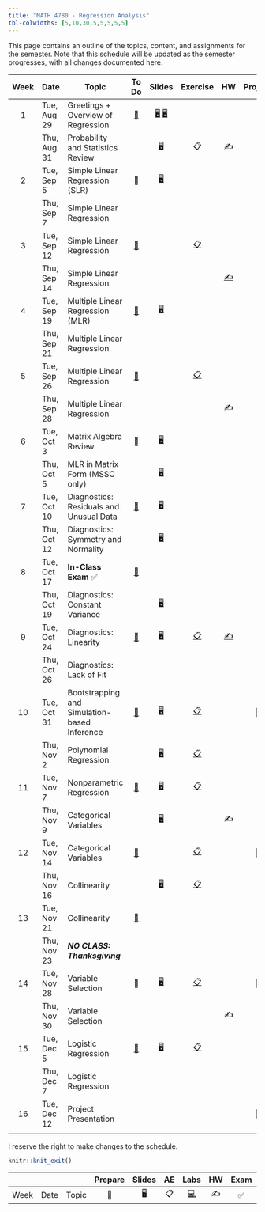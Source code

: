 ```yaml
---
title: "MATH 4780 - Regression Analysis"
tbl-colwidths: [5,10,30,5,5,5,5,5]
---
```


This page contains an outline of the topics, content, and assignments for the semester. Note that this schedule will be updated as the semester progresses, with all changes documented here.

::: column-screen-inset-right
| Week | Date        | Topic                                        |                                 To Do                                  |                                                                           Slides                                                                            |                      Exercise                       |               HW                | Project |
|:-------:|---------|---------|:-------:|:--------:|:-------:|:-------:|:-------:|
|  1   | Tue, Aug 29 | Greetings + Overview of Regression           | [📖](/weeks/week-1.html#prepare "Week 1"){aria-label="Week 1 summary"} | [🖥️](/slides/01-syllabus.html "01-syllabus"){aria-label="01-syllabus slides"} [🖥️](/slides/02-overview.html "02-overview"){aria-label="02-overview slides"} |                                                     |                                 |         |
|      | Thu, Aug 31 | Probability and Statistics Review            |                                                                        |                                   [🖥️](/slides/03-prob-stat.html "03-prob-stat slides"){aria-label="03-prob-stat slides"}                                   |   [📋](exercise/ex-1-overview.html "Exercise 1")    | [✍️](hw/hw-1.html "Homework 1") |         |
|  2   | Tue, Sep 5  | Simple Linear Regression (SLR)               |                   [📖](/weeks/week-2.html "Week 2")                    |                                            [🖥️](/slides/04-slr.html "04-slr slides"){aria-label="Lab 1 slides"}                                             |                                                     |                                 |         |
|      | Thu, Sep 7  | Simple Linear Regression                     |                                                                        |                                                                                                                                                             |                                                     |                                 |         |
|  3   | Tue, Sep 12 | Simple Linear Regression                     |                   [📖](/weeks/week-3.html "Week 3")                    |                                                                                                                                                             |      [📋](exercise/ex-2-slr.html "Exercise 2")      |                                 |         |
|      | Thu, Sep 14 | Simple Linear Regression                     |                                                                        |                                                                                                                                                             |                                                     | [✍️](hw/hw-2.html "Homework 2") |         |
|  4   | Tue, Sep 19 | Multiple Linear Regression (MLR)             |                   [📖](/weeks/week-4.html "Week 4")                    |                                                          [🖥️](slides/05-mlr.html "05-mlr slides")                                                           |                                                     |                                 |         |
|      | Thu, Sep 21 | Multiple Linear Regression                   |                                                                        |                                                                                                                                                             |                                                     |                                 |         |
|  5   | Tue, Sep 26 | Multiple Linear Regression                   |                   [📖](/weeks/week-5.html "Week 5")                    |                                                                                                                                                             |      [📋](exercise/ex-3-mlr.html "Exercise 3")      |                                 |         |
|      | Thu, Sep 28 | Multiple Linear Regression                   |                                                                        |                                                                                                                                                             |                                                     | [✍️](hw/hw-3.html "Homework 3") |         |
|  6   | Tue, Oct 3  | Matrix Algebra Review                        |                   [📖](/weeks/week-6.html "Week 6")                    |                                                          [🖥️](slides/06-mat.html "06-mat slides")                                                           |                                                     |                                 |         |
|      | Thu, Oct 5  | MLR in Matrix Form (MSSC only)               |                                                                        |                                                      [🖥️](slides/06-mlr-mat.html "06-mlr-mat slides")                                                       |                                                     |                                 |         |
|  7   | Tue, Oct 10 | Diagnostics: Residuals and Unusual Data      |                   [📖](/weeks/week-7.html "Week 7")                    |                                                 [🖥️](slides/07-diag-unusual.html "07-diag-unusual slides")                                                  |                                                     |                                 |         |
|      | Thu, Oct 12 | Diagnostics: Symmetry and Normality          |                                                                        |                                               [🖥️](slides/08-diag-normality.html "08-diag-normality slides")                                                |                                                     |                                 |         |
|  8   | Tue, Oct 17 | **In-Class Exam** ✅                         |                   [📖](/weeks/week-8.html "Week 8")                    |                                                                                                                                                             |                                                     |                                 |         |
|      | Thu, Oct 19 | Diagnostics: Constant Variance               |                                                                        |                                               [🖥️](slides/09-diag-const-var.html "09-diag-const-var slides")                                                |                                                     |                                 |         |
|  9   | Tue, Oct 24 | Diagnostics: Linearity                       |                   [📖](/weeks/week-9.html "Week 9")                    |                                               [🖥️](slides/10-diag-linearity.html "10-diag-linearity slides")                                                |  [📋](exercise/ex-4-diagnostics.html "Exercise 4")  | [✍️](hw/hw-4.html "Homework 4") |         |
|      | Thu, Oct 26 | Diagnostics: Lack of Fit                     |                                                                        |                                                                                                                                                             |                                                     |                                 |         |
|  10  | Tue, Oct 31 | Bootstrapping and Simulation-based Inference |                  [📖](/weeks/week-10.html "Week 10")                   |                                                    [🖥️](slides/11-bootstrap.html "11-bootstrap slides")                                                     | [📋](exercise/ex-5-bootstrapping.html "Exercise 5") |                                 |   📂    |
|      | Thu, Nov 2  | Polynomial Regression                        |                                                                        |                                                     [🖥️](slides/11-poly-reg.html "11-poly-reg slides")                                                      |     [📋](exercise/ex-6-poly.html "Exercise 6")      |                                 |         |
|  11  | Tue, Nov 7  | Nonparametric Regression                     |                  [📖](/weeks/week-11.html "Week 11")                   |                                                  [🖥️](slides/12-nonpara-reg.html "12-nonpara-reg slides")                                                   |    [📋](exercise/ex-7-nonpar.html "Exercise 7")     |                                 |         |
|      | Thu, Nov 9  | Categorical Variables                        |                                                                        |                                                      [🖥️](slides/13-cat-var.html "13-cat-var slides")                                                       |                                                     |               ✍️                |         |
|  12  | Tue, Nov 14 | Categorical Variables                        |                  [📖](/weeks/week-12.html "Week 12")                   |                                                                                                                                                             |      [📋](exercise/ex-8-cat.html "Exercise 8")      |                                 |   📂    |
|      | Thu, Nov 16 | Collinearity                                 |                                                                        |                                                 [🖥️](slides/14-collinearity.html "14-collinearity slides")                                                  | [📋](exercise/ex-9-collinearity.html "Exercise 9")  |                                 |         |
|  13  | Tue, Nov 21 | Collinearity                                 |                  [📖](/weeks/week-13.html "Week 13")                   |                                                                                                                                                             |                                                     |                                 |         |
|      | Thu, Nov 23 | ***NO CLASS: Thanksgiving***                 |                                                                        |                                                                                                                                                             |                                                     |                                 |         |
|  14  | Tue, Nov 28 | Variable Selection                           |                  [📖](/weeks/week-14.html "Week 14")                   |                                                   [🖥️](slides/15-var-select.html "15-var-select slides")                                                    |     [📋](exercise/ex-10-var.html "Exercise 10")     |                                 |   📂    |
|      | Thu, Nov 30 | Variable Selection                           |                                                                        |                                                                                                                                                             |                                                     |               ✍️                |         |
|  15  | Tue, Dec 5  | Logistic Regression                          |                  [📖](/weeks/week-15.html "Week 15")                   |                                                 [🖥️](slides/16-logistic-reg.html "16-logistic-reg slides")                                                  |  [📋](exercise/ex-11-logistic.html "Exercise 11")   |                                 |         |
|      | Thu, Dec 7  | Logistic Regression                          |                                                                        |                                                                                                                                                             |                                                     |                                 |         |
|  16  | Tue, Dec 12 | Project Presentation                         |                                                                        |                                                                                                                                                             |                                                     |                                 |   📂    |
|      |             |                                              |                                                                        |                                                                                                                                                             |                                                     |                                 |         |
:::

I reserve the right to make changes to the schedule.

```r
knitr::knit_exit()
```

|      |      |       | Prepare | Slides | AE  |                                                    Labs                                                    | HW  | Exam | Project |
|-------|-------|-------|:-----:|:-----:|:-----:|:-------------:|:-----:|:-----:|:-----:|
| Week | Date | Topic |   📖    |   🖥️   | 📋  | [💻](https://sakai.duke.edu/samigo-app/servlet/Login?id=6fa7ebf3-01af-42a6-91ba-3e813d3901221641094171786) | ✍️  |  ✅  |   📂    |
